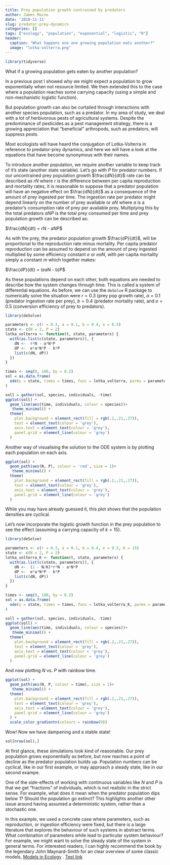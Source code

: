 ```yaml
---
title: Prey population growth contrained by predators
author: James Maino
date: '2018-11-11'
slug: predator-prey-dynamics
categories: []
tags: ["ecology", "population", "exponential", "logistic", "R"]
header:
  caption: "What happens one one growing population eats another?"
  image: "lotka-volterra.png"
---
```


```r
library(tidyverse)
```

What if a growing population gets eaten by another population?

In a previous post I showed why we might expect a population to grow exponentially when not resource limited. We then extended this to the case where a population reaches some carrying capacity (using a simple and non-mechanistic logistic function). 

But population growth can also be curtailed through interactions with another species population, such as a predator. In my area of study, we deal with a lot of herbivorous pests of agricultural systems. Despite the predominance of pesticides as a pest management strategy, there is a growing appreciation that "beneficial" arthropods, such as predators, will suppress pests. 

Most ecologists will have heard the conjugation of Lotka-Volterra in reference to predator-prey dynamics, and here we will have a look at the equations that have become synonymous with their names. 

To introduce another population, we require another variable to keep track of it's state (another state variable). Let's go with $P$ for predator numbers. If our uncontrained prey population growth $\frac{dN}{dt}$  rate can be described as  $rN$ where $r$ is the difference between per capita reproduction and mortality rates, it is reasonable to suppose that a predator population will have an negative effect on $\frac{dN}{dt}$ as a consequence of the amount of prey ingested per time. The ingestion rate per predator might depend linearly on the number of prey available or $aN$ where $a$ is a predator's consumption rate of prey per available prey. Multiplying this by the total predators $aNP$ is the total prey consumed per time and prey population growth can be described as:

$\frac{dN}{dt} = rN  - aNP$

As with the prey, the predator population growth $\frac{dP}{dt}$, will be proportional to the reproduction rate minus mortality. Per capita predator reproduction can be assumed to depend on the amount of prey ingested multiplied by some efficiency constant $e$ or $eaN$, with per capita mortality simply a constant $m$ which together makes:  

$\frac{dP}{dt} = (eaN - b)P$ 

As these populations depend on each other, both equations are needed to describe how the system changes through time. This is called a system of differential equations. As before, we can use the `deSolve` R package to numerically solve the situation were $r = 0.3$ (prey pop growth rate), $a = 0.1$ (predator ingestion rate per prey), $b = 0.4$ (predator mortality rate), and $e = 0.5$ (conversion efficiency of prey to predators).  

```r
library(deSolve)

parameters <- c(r = 0.3, a = 0.1, b = 0.4, e = 0.5)
state <- c(N = 2, P = 2)
lotka_volterra <- function(t, state, parameters) {
  with(as.list(c(state, parameters)), {
    dN <-  r*N - a*N*P
    dP <-  e*a*N*P - b*P
    list(c(dN, dP))
  })
}

times <- seq(0, 100, by = 0.2)
sol = as.data.frame(
  ode(y = state, times = times, func = lotka_volterra, parms = parameters)
)

```
```r
soll = gather(sol, species, individuals, -time)
ggplot(soll) + 
  geom_line(aes(time, individuals, colour = species))+
   theme_minimal() +
  theme(
    plot.background = element_rect(fill = rgb(.2,.21,.27)),
    text = element_text(colour = 'grey'), 
    axis.text = element_text(colour = 'grey'), 
    panel.grid = element_line(colour = 'grey')
  )
```

Another way of visualising the solution to the ODE system is by plotting each population on each axis.

```r
ggplot(sol) + 
  geom_path(aes(N, P), colour = 'red', size = 1)+
   theme_minimal() +
  theme(
    plot.background = element_rect(fill = rgb(.2,.21,.27)),
    text = element_text(colour = 'grey'), 
    axis.text = element_text(colour = 'grey'), 
    panel.grid = element_line(colour = 'grey')
  )
```

While you may have already guessed it, this plot shows that the population densities are cyclical.   

Let's now incorporate the logistic growth function in the prey population to see the effect (assuming a carrying capacity of $k = 15$).

```r
library(deSolve)

parameters <- c(r = 0.3, a = 0.1, b = 0.4, e = 0.5, K = 15)
state <- c(N = 2, P = 2)
lotka_volterra_K <- function(t, state, parameters) {
  with(as.list(c(state, parameters)), {
    dN <-  (1 - N/K)*r*N - a*N*P
    dP <-  e*a*N*P - b*P
    list(c(dN, dP))
  })
}

times <- seq(0, 100, by = 0.2)
sol = as.data.frame(
  ode(y = state, times = times, func = lotka_volterra_K, parms = parameters)
)

```
```r
soll = gather(sol, species, individuals, -time)
ggplot(soll) + 
  geom_line(aes(time, individuals, colour = species))+
   theme_minimal() +
  theme(
    plot.background = element_rect(fill = rgb(.2,.21,.27)),
    text = element_text(colour = 'grey'), 
    axis.text = element_text(colour = 'grey'), 
    panel.grid = element_line(colour = 'grey')
  )
```

And now plotting $N$ vs. $P$ with rainbow time.

```r
ggplot(sol) + 
  geom_path(aes(N, P, colour = time), size = 1)+
   theme_minimal() +
  theme(
    plot.background = element_rect(fill = rgb(.2,.21,.27)),
    text = element_text(colour = 'grey'), 
    axis.text = element_text(colour = 'grey'), 
    panel.grid = element_line(colour = 'grey')
  ) + 
  scale_color_gradientn(colours = rainbow(9))
```
Wow! Now we have dampening and a stable state!

```r
sol[nrow(sol),]
```


At first glance, these simulations look kind of reasonable. Our prey population grows exponentially as before, but now reaches a point of decline as the predator population builds up. Population numbers can be cyclical, like in our first example, or may approach a steady state, like in our second exampe. 

One of the side-effects of working with continuous variables like $N$ and $P$ is that we get "fractions" of individuals, which is not realistic in the strict sense. For example, what does it mean when the predator population dips below 1? Should the population go extinct? This highlights another other issue around having assumed a deterministic system, rather than a stochastic one. 

In this example, we used a concrete case where parameters, such as reproduction, or ingestion efficiency were fixed, but there is a large literature that explores the behaviour of such systems in abstract terms. What combination of parameters while lead to particular system behaviour? For example, we might want to solve the steady state of the system in general terms. For interested readers, I can highly recommend the book by the legendary John Maynard-Smith for an clear overview of some classic models, [Models in Ecology](https://books.google.com.au/books/about/Models_in_Ecology.html?id=Jgk4AAAAIAAJ) . [Test link](~/post/population-growth-modelling/)

